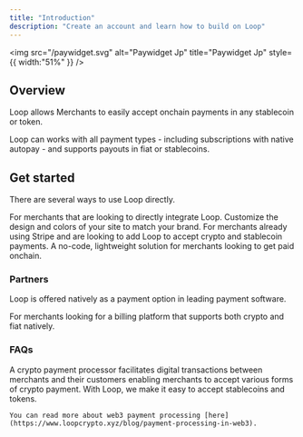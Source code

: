 ```yaml
---
title: "Introduction"
description: "Create an account and learn how to build on Loop"
---
```


<img
  src="/paywidget.svg"
  alt="Paywidget Jp"
  title="Paywidget Jp"
  style={{ width:"51%" }}
/>

## Overview

Loop allows Merchants to easily accept onchain payments in any stablecoin or token.

Loop can works with all payment types - including subscriptions with native autopay - and supports payouts in fiat or stablecoins.

## Get started

There are several ways to use Loop directly.

<Columns cols={2}>
  <Card title="Payments" icon="cart-shopping-fast" iconType="regular" color="#2f20d4" href="/payments/quickstart" cta="Let's go">
    For merchants that are looking to directly integrate Loop.
  </Card>
  <Card title="Platforms & payments providers" icon="diagram-nested" color="#2f20d4" href="/essentials/settings" cta="Let's go">
    Customize the design and colors of your site to match your brand.
  </Card>
  <Card title="Stripe integration" icon="map" color="#2f20d4" href="/essentials/navigation" cta="Let's go">
    For merchants already using Stripe and are looking to add Loop to accept crypto and stablecoin payments.
  </Card>
  <Card title="Simple Invoicing" icon="terminal" color="#2f20d4" href="/api-reference/introduction" cta="Let's go">
    A no-code, lightweight solution for merchants looking to get paid onchain.
  </Card>
</Columns>

### Partners

Loop is offered natively as a payment option in leading payment software.

<Card title="OpenPay (now Airwallex)" icon="sparkles" color="#2f20d4" href="/openpay" cta="Learn more">
  For merchants looking for a billing platform that supports both crypto and fiat natively.
</Card>

### FAQs

<AccordionGroup>
  <Accordion title="What is a payment processor?" icon="sparkles">
    A crypto payment processor facilitates digital transactions between merchants and their customers enabling merchants to accept various forms of crypto payment. With Loop, we make it easy to accept stablecoins and tokens.

    You can read more about web3 payment processing [here](https://www.loopcrypto.xyz/blog/payment-processing-in-web3). 
  </Accordion>
  <Accordion title="What is a payment gateway?" icon="sparkles">
    
  </Accordion>
  <Accordion title="What chains and tokens do you support?">
    
  </Accordion>
  <Accordion title="New Accordion">
    
  </Accordion>
</AccordionGroup>